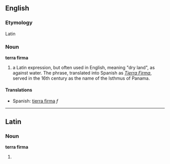 ==English==
===Etymology===
Latin

===Noun===
'''terra firma'''<!-- surely not capitalised -->

# a Latin expression, but often used in English, meaning "dry land", as against water. The phrase, translated into Spanish as ''[[Tierra Firma]]'', served in the 16th century as the name of the Isthmus of Panama.

<!-- is "solid ground" a synonym? i think so -->

====Translations====
*Spanish: [[tierra firma]] ''f''<!-- please check that this is idiomatic -->

----

==Latin==
===Noun===
'''terra firma'''<!-- surely not capitalised -->

# {{substub}}

{{rfc}}